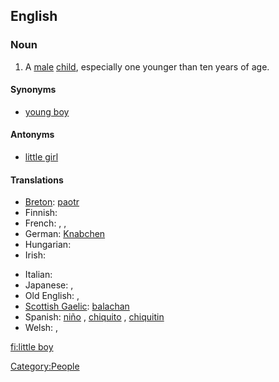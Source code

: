 {{rfd}}
==English==

===Noun===
{{en-noun|sg=[[little]] [[boy]]}}

# A [[male]] [[child]], especially one younger than ten years of age.

====Synonyms====
* [[young boy]]

====Antonyms====
* [[little girl]]

====Translations====
{{trans-top|a diminutive male child}}
* [[Breton]]: [[paotr]] {{m}}
* Finnish: {{t|fi|pikkupoika}}
* French: {{t+|fr|garçonnet|m}}, {{t+|fr|petit|m}}, {{t+|fr|gamin|m}}
* German: [[Knabchen]] {{m}}
* Hungarian: {{t|hu|kisfiú}}
* Irish: {{t+|ga|buachaill|m|xs=Irish}}
{{trans-mid}}
* Italian: {{t+|it|bambino|m}}
* Japanese: {{t-|ja|男の子|tr=otoko no ko|sc=Jpan}}, {{t|ja|男児|tr=danji|sc=Jpan}}
* Old English: {{t-|ang|cnafa|m|xs=Old English}}, {{t-|ang|cniht|m|xs=Old English}}
* [[Scottish Gaelic]]: [[balachan]] {{m}}
* Spanish: [[niño]] {{m}}, [[chiquito]] {{m}}, [[chiquitin]] {{m}}
* Welsh: {{t|cy|bachgennyn|m}}, {{t|cy|bachgenyn|m}}
{{trans-bottom}}

[[Category:People]]

[[fi:little boy]]